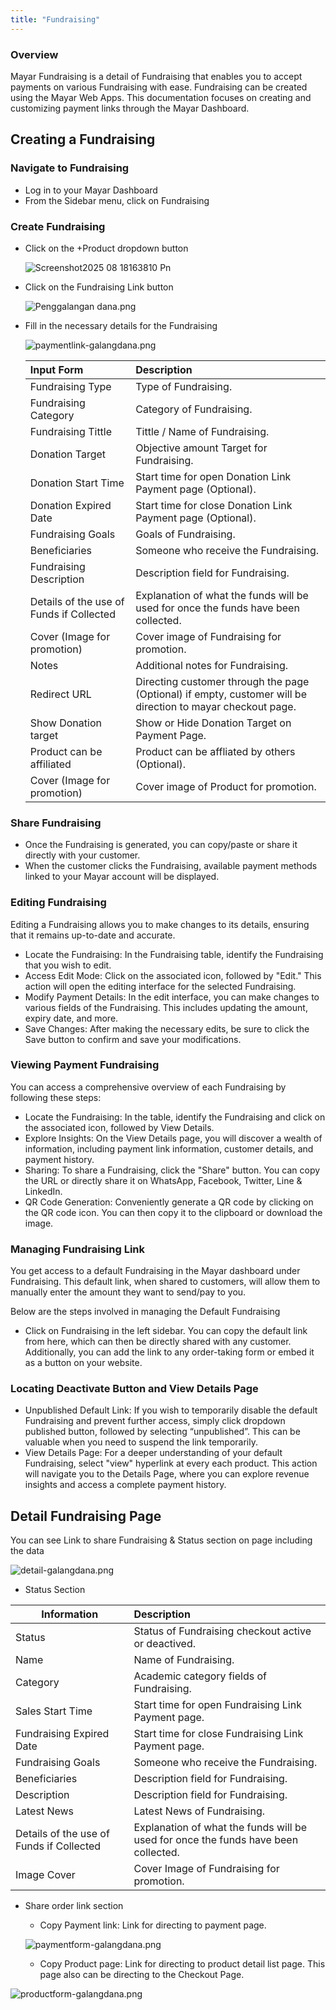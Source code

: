 ```yaml
---
title: "Fundraising"
---
```


### Overview

Mayar Fundraising is a  detail of Fundraising that enables you to accept payments on various Fundraising with ease. Fundraising can be created using the Mayar Web Apps. This documentation focuses on creating and customizing payment links through the Mayar Dashboard.

## Creating a Fundraising

### Navigate to Fundraising

- Log in to your Mayar Dashboard
- From the Sidebar menu, click on Fundraising

### Create Fundraising

- Click on the \+Product dropdown button

  ![Screenshot2025 08 18163810 Pn](/images/Screenshot2025-08-18163810.png)
- Click on the Fundraising Link button

  ![Penggalangan dana.png](/images/Penggalangandana.png)
- Fill in the necessary details for the Fundraising

  ![paymentlink-galangdana.png](/images/paymentlink-galangdana.png)

  | **Input Form**                           | **Description**                                                                                             |
  | :--------------------------------------- | :---------------------------------------------------------------------------------------------------------- |
  | Fundraising Type                         | Type of Fundraising.                                                                                        |
  | Fundraising Category                     | Category of Fundraising.                                                                                    |
  | Fundraising Tittle                       | Tittle / Name of Fundraising.                                                                               |
  | Donation Target                          | Objective amount Target for Fundraising.                                                                    |
  | Donation Start Time                      | Start time for open Donation Link Payment page (Optional).                                                  |
  | Donation Expired Date                    | Start time for close Donation Link Payment page (Optional).                                                 |
  | Fundraising Goals                        | Goals of Fundraising.                                                                                       |
  | Beneficiaries                            | Someone who receive the Fundraising.                                                                        |
  | Fundraising Description                  | Description field for Fundraising.                                                                          |
  | Details of the use of Funds if Collected | Explanation of what the funds will be used for once the funds have been collected.                          |
  | Cover (Image for promotion)              | Cover image of Fundraising for promotion.                                                                   |
  | Notes                                    | Additional notes for Fundraising.                                                                           |
  | Redirect URL                             | Directing customer through the page (Optional) if empty, customer will be direction to mayar checkout page. |
  | Show Donation target                     | Show or Hide Donation Target on Payment Page.                                                               |
  | Product can be affiliated                | Product can be affliated by others (Optional).                                                              |
  | Cover (Image for promotion)              | Cover image of Product for promotion.                                                                       |

### Share Fundraising

- Once the Fundraising is generated, you can copy/paste or share it directly with your customer.
- When the customer clicks the Fundraising, available payment methods linked to your Mayar account will be displayed.

### Editing Fundraising

Editing a Fundraising allows you to make changes to its details, ensuring that it remains up-to-date and accurate.

- Locate the Fundraising: In the Fundraising table, identify the Fundraising that you wish to edit.
- Access Edit Mode: Click on the associated icon, followed by "Edit." This action will open the editing interface for the selected Fundraising.
- Modify Payment Details: In the edit interface, you can make changes to various fields of the Fundraising. This includes updating the amount, expiry date, and more.
- Save Changes: After making the necessary edits, be sure to click the Save button to confirm and save your modifications.

### Viewing Payment Fundraising

You can access a comprehensive overview of each Fundraising by following these steps:

- Locate the Fundraising: In the table, identify the Fundraising and click on the associated icon, followed by View Details.
- Explore Insights: On the View Details page, you will discover a wealth of information, including payment link information, customer details, and payment history.
- Sharing: To share a Fundraising, click the "Share" button. You can copy the URL or directly share it on WhatsApp, Facebook, Twitter, Line & LinkedIn.
- QR Code Generation: Conveniently generate a QR code by clicking on the QR code icon. You can then copy it to the clipboard or download the image.

### Managing Fundraising Link

You get access to a default Fundraising in the Mayar dashboard under Fundraising. This default link, when shared to customers, will allow them to manually enter the amount they want to send/pay to you.

Below are the steps involved in managing the Default Fundraising

- Click on Fundraising in the left sidebar. You can copy the default link from here, which can then be directly shared with any customer. Additionally, you can add the link to any order-taking form or embed it as a button on your website.

### Locating Deactivate Button and View Details Page

- Unpublished Default Link: If you wish to temporarily disable the default Fundraising and prevent further access, simply click dropdown published button, followed by selecting “unpublished”. This can be valuable when you need to suspend the link temporarily.
- View Details Page: For a deeper understanding of your default Fundraising, select "view" hyperlink at every each product. This action will navigate you to the Details Page, where you can explore revenue insights and access a complete payment history.

## Detail Fundraising Page

You can see Link to share Fundraising & Status section on page including the data

![detail-galangdana.png](/images/detail-galangdana.png)

- Status Section

| **Information**                          | **Description**                                                                    |
| ---------------------------------------- | :--------------------------------------------------------------------------------- |
| Status                                   | Status of Fundraising checkout active or deactived.                                |
| Name                                     | Name of Fundraising.                                                               |
| Category                                 | Academic category fields of Fundraising.                                           |
| Sales Start Time                         | Start time for open Fundraising Link Payment page.                                 |
| Fundraising Expired Date                 | Start time for close Fundraising Link Payment page.                                |
| Fundraising Goals                        | Someone who receive the Fundraising.                                               |
| Beneficiaries                            | Description field for Fundraising.                                                 |
| Description                              | Description field for Fundraising.                                                 |
| Latest News                              | Latest News of Fundraising.                                                        |
| Details of the use of Funds if Collected | Explanation of what the funds will be used for once the funds have been collected. |
| Image Cover                              | Cover Image of Fundraising for promotion.                                          |

- Share order link section
  - Copy Payment link: Link for directing to payment page.

  ![paymentform-galangdana.png](/images/paymentform-galangdana.png)
  - Copy Product page: Link for directing to product detail list page. This page also can be directing to the Checkout Page.

![productform-galangdana.png](/images/productform-galangdana.png)